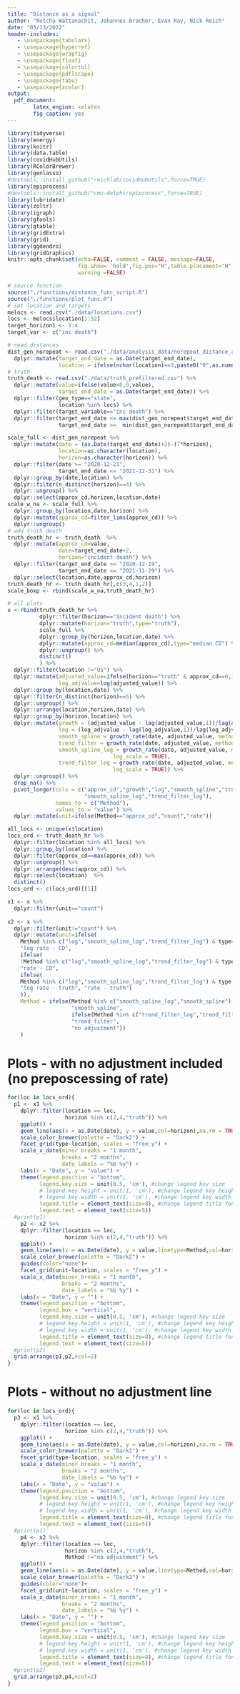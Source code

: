 ```yaml
---
title: "Distance as a signal"
author: "Nutcha Wattanachit, Johannes Bracher, Evan Ray, Nick Reich"
date: "05/13/2022"
header-includes:
   - \usepackage{tabularx}
   - \usepackage{hyperref}
   - \usepackage{wrapfig}
   - \usepackage{float}
   - \usepackage{colortbl}
   - \usepackage{pdflscape}
   - \usepackage{tabu}
   - \usepackage{xcolor}
output:
  pdf_document:
        latex_engine: xelatex
        fig_caption: yes
---
```


```r
library(tidyverse)
library(energy)
library(knitr)
library(data.table)
library(covidHubUtils)
library(RColorBrewer)
library(genlasso)
#devtools::install_github("reichlab/covidHubUtils",force=TRUE)
library(epiprocess)
#devtools::install_github("cmu-delphi/epiprocess",force=TRUE)
library(lubridate)
library(zoltr)
library(igraph)
library(gtools)
library(gtable)
library(gridExtra)
library(grid)
library(ggdendro)
library(gridGraphics)
knitr::opts_chunk$set(echo=FALSE, comment = FALSE, message=FALSE, 
                      fig.show= 'hold',fig.pos="H",table.placement="H",
                      warning =FALSE)
```

   
```r
# source function
source("./functions/distance_func_script.R")
source("./functions/plot_func.R")
# set location and targets
melocs <- read.csv("./data/locations.csv")
locs <- melocs$location[1:52]
target_horizon1 <- 1:4
target_var <- c("inc death")

# read distances
dist_gen_norepeat <- read.csv("./data/analysis_data/norepeat_distance_all_l.csv") %>%
  dplyr::mutate(target_end_date = as.Date(target_end_date),
                location = ifelse(nchar(location)==3,paste0("0",as.numeric(location)),location)) 
# truth
truth_death <- read.csv("./data/truth_prefiltered.csv") %>%
  dplyr::mutate(value=ifelse(value<0,0,value),
                target_end_date = as.Date(target_end_date)) %>%
  dplyr::filter(geo_type=="state",
                location %in% locs) %>%
  dplyr::filter(target_variable=="inc death") %>%
  dplyr::filter(target_end_date <= max(dist_gen_norepeat$target_end_date),
                target_end_date >=  min(dist_gen_norepeat$target_end_date)) 
```


```r
scale_full <- dist_gen_norepeat %>%
  dplyr::mutate(date = (as.Date(target_end_date)+2)-(7*horizon),
                location=as.character(location),
                horizon=as.character(horizon)) %>%
  dplyr::filter(date >= "2020-12-21",
                target_end_date <= "2021-12-31") %>%
  dplyr::group_by(date,location) %>%
  dplyr::filter(n_distinct(horizon)==4) %>%
  dplyr::ungroup() %>%
  dplyr::select(approx_cd,horizon,location,date)
scale_w_na <- scale_full %>%
  dplyr::group_by(location,date,horizon) %>%
  dplyr::mutate(approx_cd=filter_lims(approx_cd)) %>%
  dplyr::ungroup() 
# add truth death
truth_death_hr <- truth_death  %>%
  dplyr::mutate(approx_cd=value,
                date=target_end_date+2,
                horizon="incident death") %>%
  dplyr::filter(target_end_date >= "2020-12-19",
                target_end_date <= "2021-11-29") %>%
  dplyr::select(location,date,approx_cd,horizon)
truth_death_hr <- truth_death_hr[,c(3,4,1,2)]
scale_boxp <- rbind(scale_w_na,truth_death_hr) 
```



```r
# all plots
x <-rbind(truth_death_hr %>%
          dplyr::filter(horizon=="incident death") %>% 
          dplyr::mutate(horizon="truth",type="truth"),
          scale_full %>%
          dplyr::group_by(horizon,location,date) %>%
          dplyr::mutate(approx_cd=median(approx_cd),type="median CD") %>%
          dplyr::ungroup() %>%
          distinct()
          ) %>%
  dplyr::filter(location !="US") %>%
  dplyr::mutate(adjusted_value=ifelse(horizon=="truth" & approx_cd==0,1,approx_cd),
                log_adjvalue=log(adjusted_value)) %>%
  dplyr::group_by(location,date) %>%
  dplyr::filter(n_distinct(horizon)==5) %>%
  dplyr::ungroup() %>%
  dplyr::arrange(location,horizon,date) %>%
  dplyr::group_by(horizon,location) %>%
  dplyr::mutate(growth = (adjusted_value - lag(adjusted_value,1))/lag(adjusted_value,1),
                log = (log_adjvalue - lag(log_adjvalue,1))/lag(log_adjvalue,1),
                smooth_spline = growth_rate(date, adjusted_value, method = "smooth_spline"),
                trend_filter = growth_rate(date, adjusted_value, method = "trend_filter"),
                smooth_spline_log = growth_rate(date, adjusted_value, method = "smooth_spline",
                                 log_scale = TRUE),
                trend_filter_log = growth_rate(date, adjusted_value, method = "trend_filter",
                                 log_scale = TRUE)) %>%
  dplyr::ungroup() %>%
  drop_na() %>%
  pivot_longer(cols = c("approx_cd","growth","log","smooth_spline","trend_filter",
                        "smooth_spline_log","trend_filter_log"),
               names_to = c("Method"),
               values_to = "value") %>%
  dplyr::mutate(unit=ifelse(Method=="approx_cd","count","rate"))

all_locs <- unique(x$location)
locs_ord <- truth_death_hr %>%
  dplyr::filter(location %in% all_locs) %>%
  dplyr::group_by(location) %>%
  dplyr::filter(approx_cd==max(approx_cd)) %>%
  dplyr::ungroup() %>%
  dplyr::arrange(desc(approx_cd)) %>%
  dplyr::select(location)  %>%
  distinct() 
locs_ord <- c(locs_ord)[[1]]

x1 <- x %>%
  dplyr::filter(unit=="count") 
    
x2 <- x %>%
  dplyr::filter(unit!="count") %>%
  dplyr::mutate(unit=ifelse(
    Method %in% c("log","smooth_spline_log","trend_filter_log") & type=="median CD",
    "log rate - CD", 
    ifelse(
    !Method %in% c("log","smooth_spline_log","trend_filter_log") & type=="median CD",
    "rate - CD", 
    ifelse(
    Method %in% c("log","smooth_spline_log","trend_filter_log") & type!="median CD" & unit!="count",
    "log rate - truth", "rate - truth")
    )),
    Method = ifelse(Method %in% c("smooth_spline_log","smooth_spline"),
                    "smooth_spline",
                    ifelse(Method %in% c("trend_filter_log","trend_filter"),
                    "trend_filter",
                    "no adjustment"))
    )
```

# Plots - with no adjustment included (no preposcessing of rate)

```r
for(loc in locs_ord){
  p1 <- x1 %>%
    dplyr::filter(location == loc, 
                  horizon %in% c(2,4,"truth")) %>%
    ggplot() +
    geom_line(aes(x = as.Date(date), y = value,col=horizon),na.rm = TRUE) +
    scale_color_brewer(palette = "Dark2") +
    facet_grid(type~location, scales = "free_y") +
    scale_x_date(minor_breaks = "1 month", 
                 breaks = "2 months", 
                 date_labels = "%b %y") +
    labs(x = "Date", y = "value") +
    theme(legend.position = "bottom",
          legend.key.size = unit(0.5, 'cm'), #change legend key size
          # legend.key.height = unit(1, 'cm'), #change legend key height
          # legend.key.width = unit(1, 'cm'), #change legend key width
          legend.title = element_text(size=8), #change legend title font size
          legend.text = element_text(size=5))
  #print(p1)
    p2 <- x2 %>%
    dplyr::filter(location == loc,
                  horizon %in% c(2,4,"truth")) %>%
    ggplot() +
    geom_line(aes(x = as.Date(date), y = value,linetype=Method,col=horizon),na.rm = TRUE) +
    scale_color_brewer(palette = "Dark2") +
    guides(color="none")+
    facet_grid(unit~location, scales = "free_y") +
    scale_x_date(minor_breaks = "1 month", 
                 breaks = "2 months", 
                 date_labels = "%b %y") +
    labs(x = "Date", y = "") +
    theme(legend.position = "bottom",
          legend.box = "vertical",
          legend.key.size = unit(0.5, 'cm'), #change legend key size
          # legend.key.height = unit(1, 'cm'), #change legend key height
          # legend.key.width = unit(1, 'cm'), #change legend key width
          legend.title = element_text(size=8), #change legend title font size
          legend.text = element_text(size=5))
  #print(p2)
  grid.arrange(p1,p2,ncol=2)
}
```

# Plots - without no adjustment line 

```r
for(loc in locs_ord){
  p3 <- x1 %>%
    dplyr::filter(location == loc, 
                  horizon %in% c(2,4,"truth")) %>%
    ggplot() +
    geom_line(aes(x = as.Date(date), y = value,col=horizon),na.rm = TRUE) +
    scale_color_brewer(palette = "Dark2") +
    facet_grid(type~location, scales = "free_y") +
    scale_x_date(minor_breaks = "1 month", 
                 breaks = "2 months", 
                 date_labels = "%b %y") +
    labs(x = "Date", y = "value") +
    theme(legend.position = "bottom",
          legend.key.size = unit(0.5, 'cm'), #change legend key size
          # legend.key.height = unit(1, 'cm'), #change legend key height
          # legend.key.width = unit(1, 'cm'), #change legend key width
          legend.title = element_text(size=8), #change legend title font size
          legend.text = element_text(size=5))
  #print(p1)
    p4 <- x2 %>%
    dplyr::filter(location == loc,
                  horizon %in% c(2,4,"truth"),
                  Method !="no adjustment") %>%
    ggplot() +
    geom_line(aes(x = as.Date(date), y = value,linetype=Method,col=horizon),na.rm = TRUE) +
    scale_color_brewer(palette = "Dark2") +
    guides(color="none")+
    facet_grid(unit~location, scales = "free_y") +
    scale_x_date(minor_breaks = "1 month", 
                 breaks = "2 months", 
                 date_labels = "%b %y") +
    labs(x = "Date", y = "") +
    theme(legend.position = "bottom",
          legend.box = "vertical",
          legend.key.size = unit(0.5, 'cm'), #change legend key size
          # legend.key.height = unit(1, 'cm'), #change legend key height
          # legend.key.width = unit(1, 'cm'), #change legend key width
          legend.title = element_text(size=8), #change legend title font size
          legend.text = element_text(size=5))
  #print(p2)
  grid.arrange(p3,p4,ncol=2)
}
```

